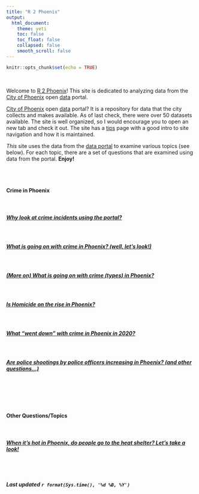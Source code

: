 ```yaml
---
title: "R 2 Phoenix"
output: 
  html_document:
    theme: yeti
    toc: false
    toc_float: false
    collapsed: false
    smooth_scroll: false
---
```


```r
knitr::opts_chunk$set(echo = TRUE)
```
<br>

Welcome to [R 2 Phoenix]()! This site is dedicated to analyzing data from the [City of Phoenix](https://www.phoenix.gov/) open [data](https://www.phoenixopendata.com/) portal.

[City of Phoenix](https://www.phoenix.gov/) open [data](https://www.phoenixopendata.com/) portal? It is a repository for data that the city collects and makes available. As of last check, there were over 50 datasets available. The site is well organized, so I would encourage you to open an new tab and check it out. The site has a [tips](https://www.phoenixopendata.com/pages/tips) page with a good intro to site navigation and how it is maintained.  

*This* site uses the data from the [data portal](https://www.phoenixopendata.com/) to examine various topics (see below). For each topic, there are a set of questions that are examined using data from the portal. **Enjoy!**

<br><br>

#### **Crime in Phoenix**  

<br>

##### [Why look at crime incidents using the portal?](https://jacobtnyoung.github.io/R2PhX/projects/PHXcrime.html)  

<br>

##### [What is going on with crime in Phoenix? (well, let's look!)](https://jacobtnyoung.github.io/R2PhX/projects/PHXcrime_trends.html)

<br>

##### [(More on) What is going on with crime (**types**) in Phoenix?](https://jacobtnyoung.github.io/R2PhX/projects/PHXcrime_types.html)

<br>

##### [Is **Homicide** on the rise in Phoenix?](https://jacobtnyoung.github.io/R2PhX/projects/PHXcrime_homicide.html)

<br>

##### [What "went down" with crime in Phoenix in 2020?](https://jacobtnyoung.github.io/R2PhX/projects/PHXcrime_types_2020.html)

<br>

##### [Are police shootings by police officers increasing in Phoenix? (and other questions...)](https://jacobtnyoung.github.io/R2PhX/projects/PHXcrime_police_shootings.html)

<br>

<br><br>

#### **Other Questions/Topics**  

<br>

##### [When it's hot in Phoenix, do people go to the heat shelter? Let's take a look!](https://jacobtnyoung.github.io/R2PhX/projects/PHX_heat_shelter_2020.html)

<br><br>

###### ***Last updated `r format(Sys.time(), '%d %B, %Y')`***